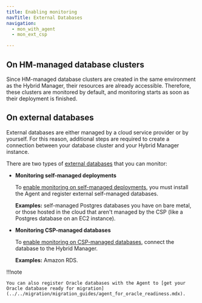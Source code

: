 ```yaml
---
title: Enabling monitoring
navTitle: External Databases
navigation:
  - mon_with_agent
  - mon_ext_csp

---
```


## On HM-managed database clusters

Since HM-managed database clusters are created in the same environment as the Hybrid Manager, their resources are already accessible. Therefore, these clusters are monitored by default, and monitoring starts as soon as their deployment is finished.

## On external databases

External databases are either managed by a cloud service provider or by yourself. For this reason, additional steps are required to create a connection between your database cluster and your Hybrid Manager instance.

There are two types of [external databases](../../hm_terminology/#external-clusters) that you can monitor:

-   **Monitoring self-managed deployments** 

    To [enable monitoring on self-managed deployments](mon_with_agent), you must install the Agent and register external self-managed databases.

    **Examples:** self-managed Postgres databases you have on bare metal, or those hosted in the cloud that aren't managed by the CSP (like a Postgres database on an EC2 instance).


-   **Monitoring CSP-managed databases**

    To [enable monitoring on CSP-managed databases](mon_ext_csp), connect the database to the Hybrid Manager.

    **Examples:** Amazon RDS.

!!!note

    You can also register Oracle databases with the Agent to [get your Oracle database ready for migration](../../migration/migration_guides/agent_for_oracle_readiness.mdx).
